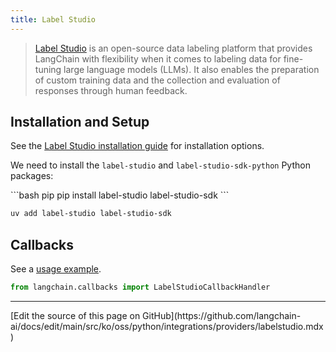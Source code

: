 ```yaml
---
title: Label Studio
---
```


>[Label Studio](https://labelstud.io/guide/get_started) is an open-source data labeling platform that provides LangChain with flexibility when it comes to labeling data for fine-tuning large language models (LLMs). It also enables the preparation of custom training data and the collection and evaluation of responses through human feedback.

## Installation and Setup

See the [Label Studio installation guide](https://labelstud.io/guide/install) for installation options.

We need to install the  `label-studio` and `label-studio-sdk-python` Python packages:

<CodeGroup>
```bash pip
pip install label-studio label-studio-sdk
```

```bash uv
uv add label-studio label-studio-sdk
```
</CodeGroup>


## Callbacks

See a [usage example](/oss/python/integrations/callbacks/labelstudio).

```python
from langchain.callbacks import LabelStudioCallbackHandler
```

---

<Callout icon="pen-to-square" iconType="regular">
  [Edit the source of this page on GitHub](https://github.com/langchain-ai/docs/edit/main/src/ko/oss/python/integrations/providers/labelstudio.mdx)
</Callout>
